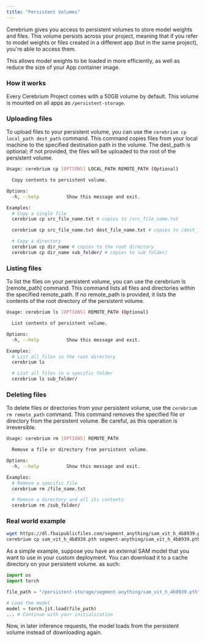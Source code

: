 ```yaml
---
title: "Persistent Volumes"
---
```


Cerebrium gives you access to persistent volumes to store model weights and files.
This volume persists across your project, meaning that if
you refer to model weights or files created in a different app (but in the same project), you're able to access them.

This allows model weights to be loaded in more efficiently, as well as reduce the size of your App container image.

### How it works

Every Cerebrium Project comes with a 50GB volume by default. This volume is mounted on all apps as `/persistent-storage`.

### Uploading files

To upload files to your persistent volume, you can use the `cerebrium cp local_path dest_path` command. This command copies files from your local machine to the specified destination path in the volume. The dest_path is optional; if not provided, the files will be uploaded to the root of the persistent volume.

```bash
Usage: cerebrium cp [OPTIONS] LOCAL_PATH REMOTE_PATH (Optional)

  Copy contents to persistent volume.

Options:
  -h, --help          Show this message and exit.

Examples:
  # Copy a single file
  cerebrium cp src_file_name.txt # copies to /src_file_name.txt

  cerebrium cp src_file_name.txt dest_file_name.txt # copies to /dest_file_name.txt

  # Copy a directory
  cerebrium cp dir_name # copies to the root directory
  cerebrium cp dir_name sub_folder/ # copies to sub_folder/
```

### Listing files

To list the files on your persistent volume, you can use the cerebrium ls [remote_path] command. This command lists all files and directories within the specified remote_path. If no remote_path is provided, it lists the contents of the root directory of the persistent volume.

```bash
Usage: cerebrium ls [OPTIONS] REMOTE_PATH (Optional)

  List contents of persistent volume.

Options:
  -h, --help          Show this message and exit.

Examples:
  # List all files in the root directory
  cerebrium ls

  # List all files in a specific folder
  cerebrium ls sub_folder/
```

### Deleting files

To delete files or directories from your persistent volume, use the `cerebrium rm remote_path` command. This command removes the specified file or directory from the persistent volume. Be careful, as this operation is irreversible.

```bash
Usage: cerebrium rm [OPTIONS] REMOTE_PATH

  Remove a file or directory from persistent volume.

Options:
  -h, --help          Show this message and exit.

Examples:
  # Remove a specific file
  cerebrium rm /file_name.txt

  # Remove a directory and all its contents
  cerebrium rm /sub_folder/
```

### Real world example

```bash
wget https://dl.fbaipublicfiles.com/segment_anything/sam_vit_h_4b8939.pth
cerebrium cp sam_vit_h_4b8939.pth segment-anything/sam_vit_h_4b8939.pth
```

As a simple example, suppose you have an external SAM model that you want to use in your custom deployment. You can download it to a cache directory on your persistent volume.
as such:

```python
import os
import torch

file_path = "/persistent-storage/segment-anything/sam_vit_h_4b8939.pth"

# Load the model
model = torch.jit.load(file_path)
... # Continue with your initialization
```

Now, in later inference requests, the model loads from the persistent volume instead of downloading again.
